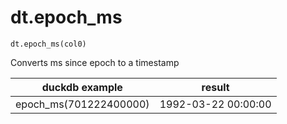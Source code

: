 # dt.epoch_ms { #duckops.dt.epoch_ms }

`dt.epoch_ms(col0)`

Converts ms since epoch to a timestamp

| duckdb example | result |
| -------------- | ------ |
| epoch_ms(701222400000) | 1992-03-22 00:00:00 |
